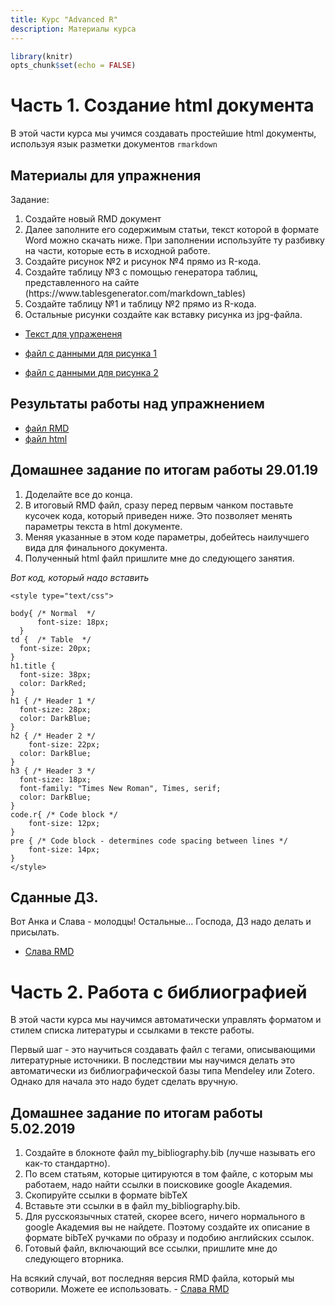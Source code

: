 ```yaml
---
title: Курс "Advanced R"
description: Материалы курса 
---
```

 

```r
library(knitr)
opts_chunk$set(echo = FALSE)
```



# **Часть 1.** Создание html документа 

В этой части курса мы учимся создавать простейшие html документы, используя язык разметки документов `rmarkdown`

## Материалы для упражнения
Задание:

1. Создайте новый RMD документ
2. Далее заполните его содержимым статьи, текст которой в формате Word можно скачать ниже. При заполнении используйте ту разбивку на части, которые есть в исходной работе.
3. Создайте рисунок №2 и рисунок №4 прямо из R-кода.
4. Создайте таблицу №3 с помощью генератора таблиц, представленного на сайте (https://www.tablesgenerator.com/markdown_tables)
5. Создайте таблицу №1 и таблицу №2 прямо из R-кода.
6. Остальные рисунки создайте как вставку рисунка из jpg-файла.


- [Текст для упражененя](Advanced_R/Exercises/Khaitov_et_al_Derjugin.docx)

- [файл с данными для рисунка 1](Advanced_R/Exercises/data/myt_all.csv)
- [файл с данными для рисунка 2](Advanced_R/Exercises/data/myt_Z0_all_full.csv)

## Результаты работы над упражнением

- [файл RMD](My_html_project/Khaitov_et_al.Rmd)
- [файл html](My_html_project/Khaitov_et_al.html)

## Домашнее задание по итогам работы 29.01.19

1. Доделайте все до конца.
2. В итоговый RMD файл, сразу перед первым чанком поставьте кусочек кода, который приведен ниже. Это  позволяет менять параметры текста в html документе. 
3. Меняя указанные в этом коде параметры, добейтесь наилучшего вида для финального документа.
4. Полученный html файл пришлите мне до следующего занятия.

*Вот код, который надо вставить*

```
<style type="text/css">

body{ /* Normal  */
      font-size: 18px;
  }
td {  /* Table  */
  font-size: 20px;
}
h1.title {
  font-size: 38px;
  color: DarkRed;
}
h1 { /* Header 1 */
  font-size: 28px;
  color: DarkBlue;
}
h2 { /* Header 2 */
    font-size: 22px;
  color: DarkBlue;
}
h3 { /* Header 3 */
  font-size: 18px;
  font-family: "Times New Roman", Times, serif;
  color: DarkBlue;
}
code.r{ /* Code block */
    font-size: 12px;
}
pre { /* Code block - determines code spacing between lines */
    font-size: 14px;
}
</style>

```
## Сданные ДЗ.
Вот Анка и Слава - молодцы! Остальные... Господа, ДЗ надо делать и присылать.

- [Слава RMD](My_html_project/Slava.Rmd)

# **Часть 2.** Работа с библиографией
В этой части курса мы научимся автоматически управлять форматом и стилем списка литературы и ссылками в тексте работы. 

Первый шаг - это научиться создавать файл с тегами, описывающими литературные источники. В последствии мы научимся делать это автоматически из библиографической базы типа Mendeley или Zotero. Однако для начала это надо будет сделать вручную. 

## Домашнее задание по итогам работы 5.02.2019

1. Создайте в блокноте файл my_bibliography.bib (лучше называть его как-то стандартно).
2. По всем статьям, которые цитируются в том файле, с которым мы работаем, надо найти ссылки в поисковике google Академия. 
3. Скопируйте ссылки в формате bibTeX
4. Вставьте эти ссылки в в файл  my_bibliography.bib.
5. Для русскоязычных статей, скорее всего, ничего нормального в google Академия вы не найдете. Поэтому создайте их описание в формате bibTeX ручками по образу и подобию английских ссылок.
6. Готовый файл, включающий все ссылки, пришлите мне до следующего вторника. 

На всякий случай, вот последняя версия RMD файла, который мы сотворили. Можете ее использовать.
- [Слава RMD](My_html_project/Slava.Rmd)



